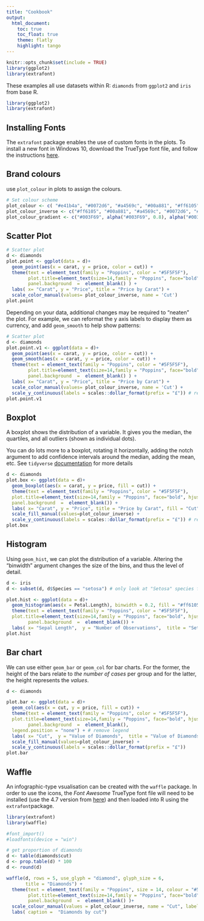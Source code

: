 ```yaml
---
title: "Cookbook"
output:
  html_document:  
    toc: true  
    toc_float: true 
    theme: flatly
    highlight: tango
---
```


```r
knitr::opts_chunk$set(include = TRUE)
library(ggplot2)
library(extrafont)
```


These examples all use datasets within R: `diamonds` from `ggplot2` and `iris` from base R.
```r
library(ggplot2)
library(extrafont)
```

## Installing Fonts

The `extrafont` package enables the use of custom fonts in the plots. To install a new font in Windows 10, download the TrueType font file, and follow the instructions [here](https://www.cnet.com/how-to/how-to-add-remove-and-modify-fonts-in-windows-10/).

## Brand colours

use `plot_colour` in plots to assign the colours. 

```r
# Set colour scheme
plot_colour <- c( "#e41b4a", "#0072d6", "#a4569c", "#00a881", "#ff6105")
plot_colour_inverse <- c("#ff6105", "#00a881", "#a4569c", "#0072d6", "#e41b4a")
plot_colour_gradient <- c("#003F69", alpha("#003F69", 0.8), alpha("#003F69", 0.6), alpha("#003F69", 0.4), alpha("#003F69", 0.2)) # changes transparency
```

## Scatter Plot
```r

# Scatter plot
d <- diamonds
plot.point <- ggplot(data = d)+ 
  geom_point(aes(x = carat, y = price, color = cut)) + 
  theme(text = element_text(family = "Poppins", color = "#5F5F5F"), 
        plot.title=element_text(size=14,family = "Poppins", face="bold", hjust = 0.5), 
        panel.background  =  element_blank() ) + 
  labs( x= "Carat", y = "Price", title = "Price by Carat") +
  scale_color_manual(values= plot_colour_inverse, name = 'Cut') 
plot.point
```


Depending on your data, additional changes may be required to "neaten" the plot. For example, we can reformat the y axis labels to display them as currency, and add `geom_smooth` to help show patterns:

```r

# Scatter plot
d <- diamonds
plot.point.v1 <- ggplot(data = d)+ 
  geom_point(aes(x = carat, y = price, color = cut)) +
  geom_smooth(aes(x = carat, y = price, color = cut)) +
  theme(text = element_text(family = "Poppins", color = "#5F5F5F"), 
        plot.title=element_text(size=14,family = "Poppins", face="bold", hjust = 0.5), 
        panel.background  =  element_blank() ) + 
  labs( x= "Carat", y = "Price", title = "Price by Carat") +
  scale_color_manual(values= plot_colour_inverse, name = 'Cut') +
  scale_y_continuous(labels = scales::dollar_format(prefix = "£")) # reformat scales to currency
plot.point.v1

```

## Boxplot

A boxplot shows the distribution of a variable. It gives you the median, the quartiles, and all outliers (shown as individual dots).

You can do lots more to a boxplot, rotating it horizontally, adding the notch argument to add confidence intervals around the median, adding the mean, etc. See `tidyverse` [documentation](https://ggplot2.tidyverse.org/reference/geom_boxplot.html) for more details

```r
d <- diamonds
plot.box <- ggplot(data = d)+ 
  geom_boxplot(aes(x = carat, y = price, fill = cut)) + 
  theme(text = element_text(family = "Poppins", color = "#5F5F5F"), 
  plot.title=element_text(size=14,family = "Poppins", face="bold", hjust = 0.5),
  panel.background  =  element_blank()) +
  labs( x= "Carat", y = "Price", title = "Price by Carat", fill = "Cut") +
  scale_fill_manual(values=plot_colour_inverse) +
  scale_y_continuous(labels = scales::dollar_format(prefix = "£")) # reformat scales to currency
plot.box


```

## Histogram

Using `geom_hist`, we can plot the distribution of a variable. Altering the "binwidth" argument changes the size of the bins, and thus the level of detail.

```r
d <- iris 
d <- subset(d, d$Species == "setosa") # only look at "Setosa" species from the Iris dataset

plot.hist <- ggplot(data = d)+ 
  geom_histogram(aes(x = Petal.Length), binwidth = 0.2, fill = "#ff6105") + 
  theme(text = element_text(family = "Poppins", color = "#5F5F5F"), 
  plot.title=element_text(size=14,family = "Poppins", face="bold", hjust = 0.5),
        panel.background  =  element_blank()) + 
  labs( x= "Sepal Length",  y = "Number of Observations",  title = "Setosa Petal Length Distribution") 
plot.hist

```

## Bar chart

We can use either `geom_bar` or `geom_col` for bar charts. For the former, the height of the bars relate to *the number of cases* per group and for the latter, the height represents the *values*. 


```r
d <- diamonds  

plot.bar <- ggplot(data = d)+ 
  geom_col(aes(x = cut, y = price, fill = cut)) + 
  theme(text = element_text(family = "Poppins", color = "#5F5F5F"), 
  plot.title=element_text(size=14,family = "Poppins", face="bold", hjust = 0.5),
        panel.background  =  element_blank(),
  legend.position = "none") + # remove legend
  labs( x= "Cut",  y = "Value of Diamonds",  title = "Value of Diamonds by Cut") +
  scale_fill_manual(values=plot_colour_inverse) +
  scale_y_continuous(labels = scales::dollar_format(prefix = "£"))
plot.bar

```

## Waffle

An infographic-type vsualisation can be created with the `waffle` package. In order to use the icons, the *Font Awesome* TrueType font file will need to be installed (use the 4.7 version from [here](https://github.com/FortAwesome/Font-Awesome/releases/tag/v4.7.0])) and then loaded into R using the `extrafont`package.

```r
library(extrafont)
library(waffle)

#font_import()
#loadfonts(device = "win")

# get proportion of diamonds 
d <- table(diamonds$cut)            
d <- prop.table(d) * 100
d <- round(d)

waffle(d, rows = 5, use_glyph = "diamond", glyph_size = 6, 
       title = "Diamonds") +
  theme(text = element_text(family = "Poppins", size = 14, colour = "#5F5F5F"),
        plot.title=element_text(size=14,family = "Poppins", face="bold", hjust = 0.5), 
        panel.background  =  element_blank() )+
  scale_colour_manual(values = plot_colour_inverse, name = "Cut", labels = c("Fair", "Good", "Very Good", "Premium", "Ideal")) +
  labs( caption =  "Diamonds by cut")
```
